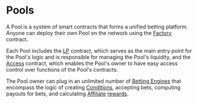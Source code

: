 # Pools

A Pool is a system of smart contracts that forms a unified betting platform. Anyone can deploy their own Pool on the
network using the [Factory](/contracts/factory) contract.

Each Pool includes the [LP](/contracts/lp) contract, which serves as the main entry point for the Pool's logic and is
responsible for managing the Pool's liquidity, and the [Access](/contracts/access) contract, which enables the Pool's
owner to have easy access control over functions of the Pool's contracts.

The Pool owner can plug in an unlimited number of [Betting Engines](/concepts/protocol/betting-engines) that encompass
the logic of creating [Conditions](/concepts/protocol/conditions), accepting bets, computing payouts for bets, and
calculating [Affiliate](/concepts/basic/affiliates) [rewards](/concepts/basic/rewards).
